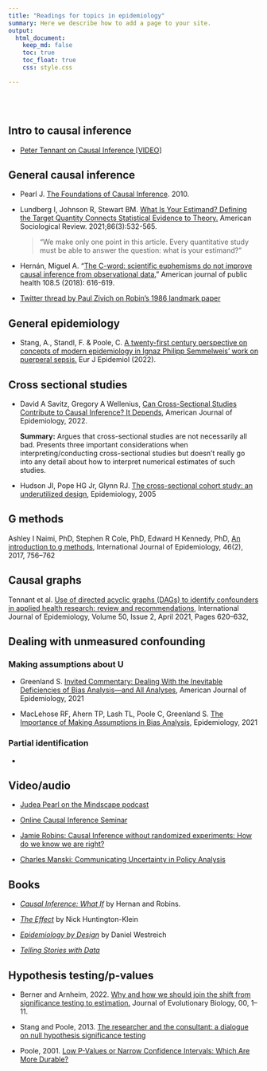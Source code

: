 ```yaml
---
title: "Readings for topics in epidemiology"
summary: Here we describe how to add a page to your site.
output:
  html_document:
    keep_md: false
    toc: true
    toc_float: true
    css: style.css

---
```


</br>
</br>

## Intro to causal inference

- [Peter Tennant on Causal Inference [VIDEO]](https://youtu.be/SbrX3YEMj_0?si=XQG41Aj2mFwwOpCN)

## General causal inference

- Pearl J. [The Foundations of Causal Inference](https://ftp.cs.ucla.edu/pub/stat_ser/r355-reprint.pdf). 2010.

- Lundberg I, Johnson R, Stewart BM. [What Is Your Estimand? Defining the Target Quantity Connects Statistical Evidence to Theory.](https://journals.sagepub.com/doi/10.1177/00031224211004187) American Sociological Review. 2021;86(3):532-565.

  >"We make only one point in this article. Every quantitative study must be able to answer the question: what is your estimand?"

- Hernán, Miguel A. "[The C-word: scientific euphemisms do not improve causal inference from observational data.](https://ajph.aphapublications.org/doi/10.2105/AJPH.2018.304392)" American journal of public health 108.5 (2018): 616-619.

- [Twitter thread by Paul Zivich on Robin's 1986 landmark paper](https://twitter.com/PausalZ/status/1328153586983981061)
  
## General epidemiology 

- Stang, A., Standl, F. & Poole, C. [A twenty-first century perspective on concepts of modern epidemiology in Ignaz Philipp Semmelweis’ work on puerperal sepsis.](https://doi.org/10.1007/s10654-022-00871-8) Eur J Epidemiol (2022). 

## Cross sectional studies

- David A Savitz, Gregory A Wellenius, [Can Cross-Sectional Studies Contribute to Causal Inference? It Depends](https://academic.oup.com/aje/advance-article-abstract/doi/10.1093/aje/kwac037/6539984), American Journal of Epidemiology, 2022.      

  **Summary:** Argues that cross-sectional studies are not necessarily all bad. Presents three important considerations when interpreting/conducting cross-sectional studies but doesn't really go into any detail about how to interpret numerical estimates of such studies. 
  
- Hudson JI, Pope HG Jr, Glynn RJ. [The cross-sectional cohort study: an underutilized design](https://pubmed.ncbi.nlm.nih.gov/15824552/), Epidemiology, 2005  


## G methods

Ashley I Naimi, PhD, Stephen R Cole, PhD, Edward H Kennedy, PhD, [An introduction to g methods](https://academic.oup.com/ije/article/46/2/756/2760169), International Journal of Epidemiology, 46(2), 2017, 756–762


## Causal graphs

Tennant et al. [Use of directed acyclic graphs (DAGs) to identify confounders in applied health research: review and recommendations](https://doi.org/10.1093/ije/dyaa213), International Journal of Epidemiology, Volume 50, Issue 2, April 2021, Pages 620–632, 


## Dealing with unmeasured confounding

### Making assumptions about U

- Greenland S. [Invited Commentary: Dealing With the Inevitable Deficiencies of Bias Analysis—and All Analyses](https://academic.oup.com/aje/article/190/8/1617/6189732), American Journal of Epidemiology, 2021

- MacLehose RF, Ahern TP, Lash TL, Poole C, Greenland S. [The Importance of Making Assumptions in Bias Analysis](https://journals.lww.com/epidem/Fulltext/2021/09000/The_Importance_of_Making_Assumptions_in_Bias.1.aspx), Epidemiology, 2021

### Partial identification

- 


## Video/audio

- [Judea Pearl on the Mindscape podcast](https://www.preposterousuniverse.com/podcast/2022/05/09/196-judea-pearl-on-cause-and-effect/)

- [Online Causal Inference Seminar](https://www.youtube.com/channel/UCiiOj5GSES6uw21kfXnxj3A/videos)

- [Jamie Robins: Causal Inference without randomized experiments: How do we know we are right?](https://www.youtube.com/watch?v=Joma9vbstsA) 

- [Charles Manski: Communicating Uncertainty in Policy Analysis](https://www.youtube.com/watch?v=VSxOsR9-qwQ)


## Books

- [_Causal Inference: What If_](https://www.hsph.harvard.edu/miguel-hernan/causal-inference-book/) by Hernan and Robins.

- [_The Effect_](https://theeffectbook.net/) by Nick Huntington-Klein

- [_Epidemiology by Design_](https://global.oup.com/academic/product/epidemiology-by-design-9780190665760?cc=us&lang=en&) by Daniel Westreich 

- [_Telling Stories with Data_](https://tellingstorieswithdata.com/)

## Hypothesis testing/p-values

- Berner and Arnheim, 2022. [Why and how we should join the shift from significance testing to estimation.](https://doi.org/10.1111/jeb.14009) Journal of Evolutionary Biology, 00, 1– 11.

- Stang and Poole, 2013. [The researcher and the consultant: a dialogue on null hypothesis significance testing](https://pubmed.ncbi.nlm.nih.gov/24233192/)

- Poole, 2001. [Low P-Values or Narrow Confidence Intervals: Which Are More Durable?](https://journals.lww.com/epidem/fulltext/2001/05000/low_p_values_or_narrow_confidence_intervals__which.5.aspx)